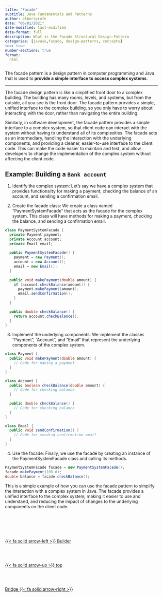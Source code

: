 ```yaml
---
title: "Facade"
subtitle: Java Fundamentals and Patterns
author: albertprofe
date: "06/01/2021"
date-modified: last-modified
date-format: full
description: What is the Facade Structural Design-Pattern
categories: [javase,facade, design-patterns, concepts]
toc: true
number-sections: true
format:
  html
---
```

::: {.summary}
The facade pattern is a design pattern in computer programming and Java that is used to **provide a simple interface to access complex systems**.
:::

---

The facade design pattern is like a simplified front door to a complex building. The building has many rooms, levels, and systems, but from the outside, all you see is the front door. The facade pattern provides a simple, unified interface to the complex building, so you only have to worry about interacting with the door, rather than navigating the entire building.

Similarly, in software development, the facade pattern provides a simple interface to a complex system, so that client code can interact with the system without having to understand all of its complexities. The facade acts as an intermediary, handling the interaction with the underlying components, and providing a cleaner, easier-to-use interface to the client code. This can make the code easier to maintain and test, and allow developers to change the implementation of the complex system without affecting the client code.


## Example: Building a ``Bank account``


1. Identify the complex system:
Let's say we have a complex system that provides functionality for making a payment, checking the balance of an account, and sending a confirmation email.

2. Create the facade class:
We create a class named "PaymentSystemFacade" that acts as the facade for the complex system. This class will have methods for making a payment, checking the balance, and sending a confirmation email.

```java
class PaymentSystemFacade {
  private Payment payment;
  private Account account;
  private Email email;
  
  public PaymentSystemFacade() {
    payment = new Payment();
    account = new Account();
    email = new Email();
  }
  
  public void makePayment(double amount) {
    if (account.checkBalance(amount)) {
      payment.makePayment(amount);
      email.sendConfirmation();
    }
  }
  
  public double checkBalance() {
    return account.checkBalance();
  }
}

```

3. Implement the underlying components:
We implement the classes "Payment", "Account", and "Email" that represent the underlying components of the complex system.

```java
class Payment {
  public void makePayment(double amount) {
    // Code for making a payment
  }
}

class Account {
  public boolean checkBalance(double amount) {
    // Code for checking balance
  }
  
  public double checkBalance() {
    // Code for checking balance
  }
}

class Email {
  public void sendConfirmation() {
    // Code for sending confirmation email
  }
}

```

4. Use the facade:
Finally, we use the facade by creating an instance of the PaymentSystemFacade class and calling its methods.

```java
PaymentSystemFacade facade = new PaymentSystemFacade();
facade.makePayment(100.0);
double balance = facade.checkBalance();
```

This is a simple example of how you can use the facade pattern to simplify the interaction with a complex system in Java. The facade provides a unified interface to the complex system, making it easier to use and understand, and reducing the impact of changes to the underlying components on the client code.



<!--- navLinks -->
<br><br>
<div class=row>
<br>
<div class='column left previous'>
<br>
[{{< fa solid arrow-left >}} Builder](/javase/se-pattern-builder.qmd)
<br>
</div>
<br>
<div class='column center'>
<br>
[{{< fa solid arrow-up >}} top](#top)
<br>
</div>
<br>
<div class='column right next'>
<br>
[Bridge  {{< fa solid arrow-right >}}](/javase/se-pattern-bridge.qmd)
<br>
</div>
<br>
</div>
